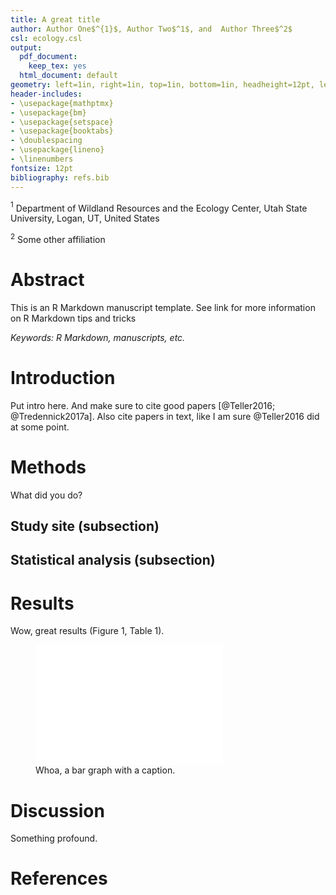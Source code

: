 ```yaml
---
title: A great title
author: Author One$^{1}$, Author Two$^1$, and  Author Three$^2$
csl: ecology.csl
output:
  pdf_document:
    keep_tex: yes
  html_document: default
geometry: left=1in, right=1in, top=1in, bottom=1in, headheight=12pt, letterpaper
header-includes:
- \usepackage{mathptmx}
- \usepackage{bm}
- \usepackage{setspace}
- \usepackage{booktabs}
- \doublespacing
- \usepackage{lineno}
- \linenumbers
fontsize: 12pt
bibliography: refs.bib
---
```


\setlength{\abovedisplayskip}{0pt}
\raggedright

$^1$ Department of Wildland Resources and the Ecology Center, Utah State University, Logan, UT, United States

$^2$ Some other affiliation

# Abstract

This is an R Markdown manuscript template.
See link for more information on R Markdown tips and tricks

*Keywords: R Markdown, manuscripts, etc.*

# Introduction

Put intro here.
And make sure to cite good papers [@Teller2016; @Tredennick2017a].
Also cite papers in text, like I am sure @Teller2016 did at some point.

# Methods

What did you do?

##  Study site (subsection)

##  Statistical analysis (subsection)

# Results

Wow, great results (Figure 1, Table 1).

![ Whoa, a bar graph with a caption. ](../figures/lab_results_fig.pdf){ height=2in }




# Discussion

Something profound.

# References
